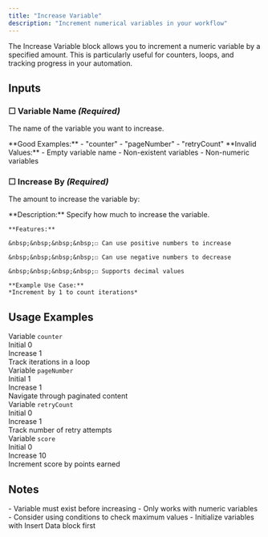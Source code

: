 ```yaml
---
title: "Increase Variable"
description: "Increment numerical variables in your workflow"
---
```


The Increase Variable block allows you to increment a numeric variable by a specified amount. This is particularly useful for counters, loops, and tracking progress in your automation.

## Inputs

### ☐ Variable Name *(Required)*
The name of the variable you want to increase.

<Note type="success">
  **Good Examples:**
  - "counter"
  - "pageNumber"
  - "retryCount"
</Note>

<Note type="danger">
  **Invalid Values:**
  - Empty variable name
  - Non-existent variables
  - Non-numeric variables
</Note>

### ☐ Increase By *(Required)*
The amount to increase the variable by:

<CardGroup cols={1}>
  <Card title="Increment Value">
    **Description:**
    Specify how much to increase the variable.
    
    **Features:**
    
    &nbsp;&nbsp;&nbsp;&nbsp;☐ Can use positive numbers to increase
    
    &nbsp;&nbsp;&nbsp;&nbsp;☐ Can use negative numbers to decrease
    
    &nbsp;&nbsp;&nbsp;&nbsp;☐ Supports decimal values
    
    **Example Use Case:**
    *Increment by 1 to count iterations*
  </Card>
</CardGroup>

## Usage Examples

<CardGroup cols={2}>
  <Card title="1. Loop Counter" icon="arrow-rotate-right">
    <div className="flex flex-col space-y-2">
      <div className="flex items-center gap-2 text-sm">
        <span className="px-2 py-1 bg-purple-100 rounded-md">Variable</span>
        <code className="text-green-600">counter</code>
      </div>
      <div className="flex items-center gap-2 text-sm">
        <span className="px-2 py-1 bg-purple-100 rounded-md">Initial</span>
        <span className="font-mono bg-slate-100 px-2 py-1 rounded">0</span>
      </div>
      <div className="flex items-center gap-2 text-sm">
        <span className="px-2 py-1 bg-purple-100 rounded-md">Increase</span>
        <span className="font-mono bg-slate-100 px-2 py-1 rounded">1</span>
      </div>
    </div>
    <Note className="mt-2">Track iterations in a loop</Note>
  </Card>

  <Card title="2. Page Navigation" icon="book">
    <div className="flex flex-col space-y-2">
      <div className="flex items-center gap-2 text-sm">
        <span className="px-2 py-1 bg-purple-100 rounded-md">Variable</span>
        <code className="text-green-600">pageNumber</code>
      </div>
      <div className="flex items-center gap-2 text-sm">
        <span className="px-2 py-1 bg-purple-100 rounded-md">Initial</span>
        <span className="font-mono bg-slate-100 px-2 py-1 rounded">1</span>
      </div>
      <div className="flex items-center gap-2 text-sm">
        <span className="px-2 py-1 bg-purple-100 rounded-md">Increase</span>
        <span className="font-mono bg-slate-100 px-2 py-1 rounded">1</span>
      </div>
    </div>
    <Note className="mt-2">Navigate through paginated content</Note>
  </Card>

  <Card title="3. Retry Counter" icon="rotate">
    <div className="flex flex-col space-y-2">
      <div className="flex items-center gap-2 text-sm">
        <span className="px-2 py-1 bg-purple-100 rounded-md">Variable</span>
        <code className="text-green-600">retryCount</code>
      </div>
      <div className="flex items-center gap-2 text-sm">
        <span className="px-2 py-1 bg-purple-100 rounded-md">Initial</span>
        <span className="font-mono bg-slate-100 px-2 py-1 rounded">0</span>
      </div>
      <div className="flex items-center gap-2 text-sm">
        <span className="px-2 py-1 bg-purple-100 rounded-md">Increase</span>
        <span className="font-mono bg-slate-100 px-2 py-1 rounded">1</span>
      </div>
    </div>
    <Note className="mt-2">Track number of retry attempts</Note>
  </Card>

  <Card title="4. Score Tracking" icon="star">
    <div className="flex flex-col space-y-2">
      <div className="flex items-center gap-2 text-sm">
        <span className="px-2 py-1 bg-purple-100 rounded-md">Variable</span>
        <code className="text-green-600">score</code>
      </div>
      <div className="flex items-center gap-2 text-sm">
        <span className="px-2 py-1 bg-purple-100 rounded-md">Initial</span>
        <span className="font-mono bg-slate-100 px-2 py-1 rounded">0</span>
      </div>
      <div className="flex items-center gap-2 text-sm">
        <span className="px-2 py-1 bg-purple-100 rounded-md">Increase</span>
        <span className="font-mono bg-slate-100 px-2 py-1 rounded">10</span>
      </div>
    </div>
    <Note className="mt-2">Increment score by points earned</Note>
  </Card>
</CardGroup>

## Notes
<Warning>
  - Variable must exist before increasing
  - Only works with numeric variables
  - Consider using conditions to check maximum values
  - Initialize variables with Insert Data block first
</Warning> 